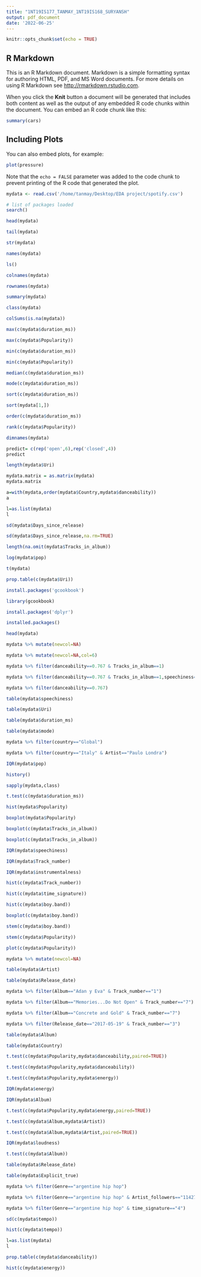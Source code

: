 ```yaml
---
title: "1NT19IS177_TANMAY_1NT19IS168_SURYANSH"
output: pdf_document
date: '2022-06-25'
---
```


```r
knitr::opts_chunk$set(echo = TRUE)
```

## R Markdown

This is an R Markdown document. Markdown is a simple formatting syntax for authoring HTML, PDF, and MS Word documents. For more details on using R Markdown see <http://rmarkdown.rstudio.com>.

When you click the **Knit** button a document will be generated that includes both content as well as the output of any embedded R code chunks within the document. You can embed an R code chunk like this:

```r
summary(cars)
```

## Including Plots

You can also embed plots, for example:

```r
plot(pressure)
```

Note that the `echo = FALSE` parameter was added to the code chunk to prevent printing of the R code that generated the plot.


```r
mydata <- read.csv('/home/tanmay/Desktop/EDA project/spotify.csv')
```


```r
# list of packages loaded
search()
```


```r
head(mydata)
```


```r
tail(mydata)
```

```r
str(mydata)
```
```r
names(mydata)
```

```r
ls()
```

```r
colnames(mydata)
```

```r
rownames(mydata)
```
```r
summary(mydata)
```
```r
class(mydata)
```

```r
colSums(is.na(mydata))
```
```r
max(c(mydata$duration_ms))
```

```r
max(c(mydata$Popularity))
```

```r
min(c(mydata$duration_ms))
```

```r
min(c(mydata$Popularity))
```

```r
median(c(mydata$duration_ms))
```

```r
mode(c(mydata$duration_ms))
```

```r
sort(c(mydata$duration_ms))
```
```r
sort(mydata[1,])
```

```r
order(c(mydata$duration_ms))
```
```r
rank(c(mydata$Popularity))
```

```r
dimnames(mydata)
```

```r
predict= c(rep('open',6),rep('closed',4))
predict
```

```r
length(mydata$Uri)
```

```r
mydata.matrix = as.matrix(mydata)
mydata.matrix
```

```r
a=with(mydata,order(mydata$Country,mydata$danceability))
a
```

```r
l=as.list(mydata)
l
```
```r
sd(mydata$Days_since_release)
```

```r
sd(mydata$Days_since_release,na.rm=TRUE)
```

```r
length(na.omit(mydata$Tracks_in_album))
```

```r
log(mydata$pop)
```

```r
t(mydata)
```




```r
prop.table(c(mydata$Uri))
```



```r
install.packages('gcookbook')
```

```r
library(gcookbook)
```

```r
install.packages('dplyr')
```
```r
installed.packages()
```
```r
head(mydata)
```

```r
mydata %>% mutate(newcol=NA)
```
```r
mydata %>% mutate(newcol=NA,col=6)
```

```r
mydata %>% filter(danceability==0.767 & Tracks_in_album==1)
```
```r
mydata %>% filter(danceability==0.767 & Tracks_in_album==1,speechiness==0.336)
```
```r
mydata %>% filter(danceability==0.767)
```
```r
table(mydata$speechiness)
```


```r
table(mydata$Uri)
```


```r
table(mydata$duration_ms)
```
```r
table(mydata$mode)
```

```r
mydata %>% filter(country=="Global")
```

```r
mydata %>% filter(country=="Italy" & Artist=="Paulo Londra")
```
```r
IQR(mydata$pop)
```

```r
history()
```


```r
sapply(mydata,class)
```
```r
t.test(c(mydata$duration_ms))
```
```r
hist(mydata$Popularity)
```

```r
boxplot(mydata$Popularity)
```
```r
boxplot(c(mydata$Tracks_in_album))
```
```r
boxplot(c(mydata$Tracks_in_album))
```

```r
IQR(mydata$speechiness)
```


```r
IQR(mydata$Track_number)
```


```r
IQR(mydata$instrumentalness)
```

```r
hist(c(mydata$Track_number))
```
```r
hist(c(mydata$time_signature))
```

```r
hist(c(mydata$boy.band))
```

```r
boxplot(c(mydata$boy.band))
```
```r
stem(c(mydata$boy.band))
```

```r
stem(c(mydata$Popularity))
```

```r
plot(c(mydata$Popularity))
```
```r
mydata %>% mutate(newcol=NA)
```
```r
table(mydata$Artist)
```
```r
table(mydata$Release_date)
```

```r
mydata %>% filter(Album=="Adan y Eva" & Track_number=="1")
```
```r
mydata %>% filter(Album=="Memories...Do Not Open" & Track_number=="7")
```

```r
mydata %>% filter(Album=="Concrete and Gold" & Track_number=="7")
```
```r
mydata %>% filter(Release_date=="2017-05-19" & Track_number=="3")
```

```r
table(mydata$Album)
```
```r
table(mydata$Country)
```

```r
t.test(c(mydata$Popularity,mydata$danceability,paired=TRUE))
```


```r
t.test(c(mydata$Popularity,mydata$danceability))
```


```r
t.test(c(mydata$Popularity,mydata$energy))
```

```r
IQR(mydata$energy)
```

```r
IQR(mydata$Album)
```

```r
t.test(c(mydata$Popularity,mydata$energy,paired=TRUE))
```

```r
t.test(c(mydata$Album,mydata$Artist))
```

```r
t.test(c(mydata$Album,mydata$Artist,paired=TRUE))
```

```r
IQR(mydata$loudness)
```

```r
t.test(c(mydata$Album))
```

```r
table(mydata$Release_date)
```

```r
table(mydata$Explicit_true)
```

```r
mydata %>% filter(Genre=="argentine hip hop")
```

```r
mydata %>% filter(Genre=="argentine hip hop" & Artist_followers=="11427104.0")
```

```r
mydata %>% filter(Genre=="argentine hip hop" & time_signature=="4")

```

```r
sd(c(mydata$tempo))
```

```r
hist(c(mydata$tempo))
```
```r
l=as.list(mydata)
l
```
```r
prop.table(c(mydata$danceability))
```
```r
hist(c(mydata$energy))
```

